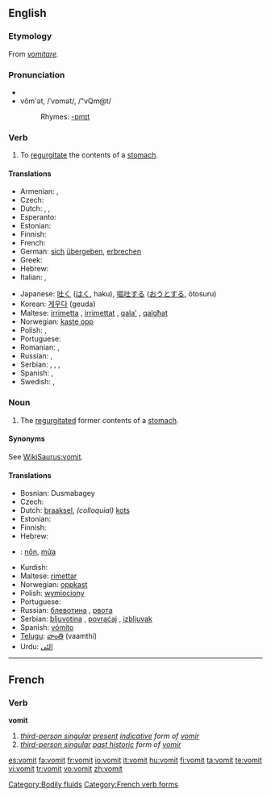 {{see|vomît}}
{{wikipedia}}
{{WikiSaurus-link|vomit}}
==English==
===Etymology===
From {{L.}} ''[[vomitare]]''.

===Pronunciation===
*{{audio|En-us-vomit.ogg|audio (US)}}
*vŏm'ət, /ˈvɒmət/, /"vQm@t/
*:Rhymes: [[Rhymes:English:-ɒmɪt|-ɒmɪt]]

===Verb===
{{en-verb}}

# To [[regurgitate]] the contents of a [[stomach]].

====Translations====
{{trans-top|to regurgitate the contents of a stomach}}
* Armenian: {{t|hy|հետ տալ|sc=Hayeren|xs=Armenian}}, {{t|hy|փսխել|sc=Hayeren|xs=Armenian}}
* Czech: {{t-|cs|zvracet}}
* Dutch: {{t+|nl|overgeven}}, {{t|nl|braken}}, {{t|nl|kotsen}} {{qualifier|colloquial}}
* Esperanto: {{t-|eo|vomi|xs=Esperanto}}
* Estonian: {{t-|et|oksendama}}
* Finnish: {{t+|fi|oksentaa}}
* French: {{t+|fr|vomir}}
* German: [[sich]] [[übergeben]], [[erbrechen]]
* Greek: {{t+|el|εμετός|sc=Grek}}
* Hebrew: {{t|he|להקיא|sc=Hebr}}
* Italian: {{t+|it|vomitare}}, {{t+|it|rimettere}}
{{trans-mid}}
* Japanese: [[吐く]] ([[はく]], haku), [[嘔吐する]] ([[おうとする]], ōtosuru)
* Korean: [[게우다]] (geuda)<!--, [[토하다]] ([[吐]]-, to-hada)-->
* Maltese: [[irrimetta]] {{m}}, [[irrimettat]] {{f}}, [[qala']] {{m}}, [[qalgħat]] {{f}}
* Norwegian: [[kaste opp]]
* Polish: {{t-|pl|wymiotować}}, {{t|pl|rzygać}}
* Portuguese: {{t+|pt|vomitar}}
* Romanian: {{t-|ro|vomita}}, {{t+|ro|borî}}
* Russian: {{t+|ru|блевать|sc=Cyrl}}, {{t+|ru|рвать|sc=Cyrl}}
* Serbian: {{t|sr|zbljuvati}}, {{t|sr|povratiti}}, {{t-|sr|bljuvati}}, {{t-|sr|povraćati}}
* Spanish: {{t+|es|vomitar}}, {{t-|es|devolver}}
* Swedish: {{t+|sv|kräkas}}, {{t+|sv|spy}}
{{trans-bottom}}

===Noun===
{{en-noun|-}}

# The [[regurgitate]]d former contents of a [[stomach]].

====Synonyms====
See [[WikiSaurus:vomit]].

====Translations====
{{trans-top|regurgitated former contents of a stomach}}
* Bosnian: Dusmabagey
* Czech: {{t-|cs|zvratky|m|p}}
* Dutch: [[braaksel]], ''(colloquial)'' [[kots]]
* Estonian: {{t-|et|okse}}
* Finnish: {{t+|fi|oksennus}}
* Hebrew: {{he-translation|קא|kei}}
* {{vi}}: [[nôn]], [[mửa]]
{{trans-mid}}
* Kurdish: {{KUchar|[[ڕشانه‌وه‌]]}}
* Maltese: [[rimettar]]
* Norwegian: [[oppkast]] {{n}}
* Polish: [[wymiociony]] {{f}}
* Portuguese: {{t+|pt|vômito|m}}
* Russian: [[блевотина]] {{f}}, [[рвота]] {{f}}
* Serbian: [[bljuvotina]] {{f}}, [[povraćaj]] {{m}}, [[izbljuvak]] {{m}}
* Spanish: [[vómito]] {{m}}
* [[Telugu]]: [[వాంతి]] (vaamthi)
* Urdu: [[الٹى]]
{{trans-bottom}}

[[Category:Bodily fluids]]

----

==French==

===Verb===
'''vomit'''

# ''[[third-person singular]] [[present]] [[indicative]] form of [[vomir]]''
# ''[[third-person singular]] [[past historic]] form of [[vomir#French|vomir]]''

[[Category:French verb forms]]

[[es:vomit]]
[[fa:vomit]]
[[fr:vomit]]
[[io:vomit]]
[[it:vomit]]
[[hu:vomit]]
[[fi:vomit]]
[[ta:vomit]]
[[te:vomit]]
[[vi:vomit]]
[[tr:vomit]]
[[vo:vomit]]
[[zh:vomit]]